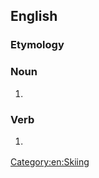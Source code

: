 {{also|snow plow}}
==English==

===Etymology===
{{compound|en|snow|plow}}

===Noun===
{{en-noun}}

# {{lb|en|American spelling}} {{alt form|en|snow plow}}

===Verb===
{{en-verb}}

# {{lb|en|American spelling}} {{alt form|en|snow plow}}

[[Category:en:Skiing]]
